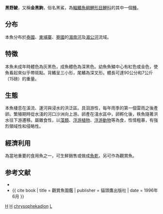 {{Speciesbox
| genus = Labeo
| species = chrysophekadion
| authority = [[Bleeker|Bleeker]], 1850
| status = NE
| status_system = iucn3.1
| synonyms = *''Chrysophekadion polyporos''<br /><small>Bleeker, 1853</small>
*''Labeo crysophekadon''<br /><small>Bleeker, 1850</small>
*''Morulius chrysophekadion''<br /><small>Bleeker, 1850</small>
*''Morulius pectoralis''<br /><small>Sauvage, 1878</small>
*''Rohita chrysophekadion''<br /><small>Bleeker, 1850</small>
*''Rohita cyanomelas''<br /><small>Bleeker, 1852</small> ''
*''Rohita koilogeneion''<br /><small>Bleeker, 1857</small>
*''Rohita pectoralis''<br /><small>Sauvage, 1878</small> ''
*''Rohita polyporos''<br /><small>Bleeker, 1853</small> ''
*''Rohita sima''<br /><small>Sauvage, 1878</small> ''
}}
'''黑野鯪'''，又稱'''金黑鮈'''，俗名黑鯊，為[[輻鰭魚綱|輻鰭魚綱]][[鯉形目|鯉形目]][[鯉科|鯉科]]的其中一個[[種|種]]。

== 分布 ==
本魚分布於[[泰國|泰國]]、[[柬埔寨|柬埔寨]]、[[寮國|寮國]]的[[湄南河|湄南河]]及[[湄公河|湄公河]]流域。

== 特徵 ==
本魚未成年時體色為灰黑色，成魚體色為深黑色。幼魚魚鱗中心有紅色或金色，使魚看起來似乎帶斑點。背鰭呈三小形，尾鰭為深叉形。體長可達90公分和7公斤（15磅）的重量。

== 生態 ==
本魚棲息在溪流、運河與浸水的洪泛區。具洄游性，每年雨季的第一個雷雨之後產卵。繁殖期時從水淺的河口沙洲向上游。卵產在淺水區中，卵孵化後，秩魚隨著洪水往下游遷移。屬雜食性，以[[藻類|藻類]]、[[浮游植物|浮游植物]]、[[浮游動物|浮游動物]]等為食，性情粗暴，有強烈領域性和侵略性。

== 經濟利用 ==
為當地重要的食用魚之一，可生鮮銷售或做成[[魚乾|魚乾]]，另可作為觀賞魚。

== 参考文献 ==
{{refbegin}}
*{{FishBase_species|genus=Labeo|species=chrysophekadion|year=2011|month=12}}
*{{ cite book | title = 觀賞魚圖鑑 | publisher = 貓頭鷹出版社 | date = 1996年6月 }}
{{refend}}
{{Taxonbar}}

[[Category:食用魚|H]]
[[Category:觀賞魚|H]]
[[Category:野鯪屬|chrysophekadion]]
[[Category:1850年描述的魚類|L]]